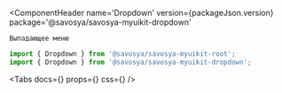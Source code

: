 
<Meta title='Components/Dropdown' component={Dropdown} id='Dropdown'/>

<ComponentHeader
    name='Dropdown'
    version={packageJson.version}
    package='@savosya/savosya-myuikit-dropdown'
>
    Выпадающее меню
</ComponentHeader>

```jsx
import { Dropdown } from '@savosya/savosya-myuikit-root';
import { Dropdown } from '@savosya/savosya-myuikit-dropdown';
```

<Canvas of={DropdownStories.Sandbox} meta={DropdownStories}/>

<Tabs
    docs={<Description/>}
    props={<ArgsTable of={Dropdown}/>}
    css={<CSS/>}
/>
